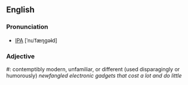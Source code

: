 ==English==
===Pronunciation===
* [[IPA]] [ˈnuˈfæŋgəl̴d]

===Adjective===
#: contemptibly modern, unfamiliar, or different (used disparagingly or humorously) ''newfangled electronic gadgets that cost a lot and do little''
